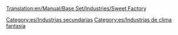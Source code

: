[[Translation:en/Manual/Base Set/Industries/Sweet Factory]]

{{es/Industrias| nombre=Fábrica de dulces
| imagen=en/SweetFactory.png
| climas=[[es/Manual/Clima|Fantasía]]
| acepta=[[es/Manual/Base Set/Cargos/Azúcar|Azúcar]], [[es/Manual/Base Set/Cargos/Caramelos|Caramelos]] y [[es/Manual/Base Set/Cargos/Algodón dulce|Algodón dulce]]
| produce=[[es/Manual/Base Set/Cargos/Dulces|Dulces]]
| notas=No existe en otros [[es/Manual/Clima|climas]]
}}

[[Category:es/Industrias secundarias]]
[[Category:es/Industrias de clima fantasía]]